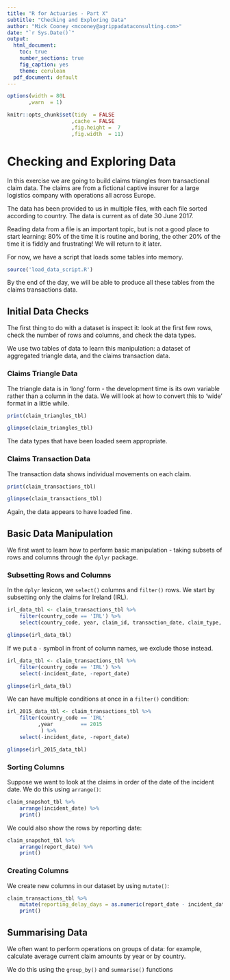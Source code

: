 ```yaml
---
title: "R for Actuaries - Part X"
subtitle: "Checking and Exploring Data"
author: "Mick Cooney <mcooney@agrippadataconsulting.com>"
date: "`r Sys.Date()`"
output:
  html_document:
    toc: true
    number_sections: true
    fig_caption: yes
    theme: cerulean
  pdf_document: default
---
```


```r
options(width = 80L
       ,warn  = 1)

knitr::opts_chunk$set(tidy  = FALSE
                     ,cache = FALSE
                     ,fig.height =  7
                     ,fig.width  = 11)
```


# Checking and Exploring Data

In this exercise we are going to build claims triangles from transactional claim
data. The claims are from a fictional captive insurer for a large logistics
company with operations all across Europe.

The data has been provided to us in multiple files, with each file sorted
according to country. The data is current as of date 30 June 2017.

Reading data from a file is an important topic, but is not a good place to
start learning: 80% of the time it is routine and boring, the other 20% of the
time it is fiddly and frustrating! We will return to it later.

For now, we have a script that loads some tables into memory.

```r
source('load_data_script.R')
```

By the end of the day, we will be able to produce all these tables from the
claims transactions data.



## Initial Data Checks

The first thing to do with a dataset is inspect it: look at the first few rows,
check the number of rows and columns, and check the data types.

We use two tables of data to learn this manipulation: a dataset of aggregated
triangle data, and the claims transaction data.

### Claims Triangle Data

The triangle data is in 'long' form - the development time is its own variable
rather than a column in the data. We will look at how to convert this to
'wide' format in a little while.

```r
print(claim_triangles_tbl)

glimpse(claim_triangles_tbl)
```

The data types that have been loaded seem appropriate.


### Claims Transaction Data

The transaction data shows individual movements on each claim.

```r
print(claim_transactions_tbl)

glimpse(claim_transactions_tbl)
```

Again, the data appears to have loaded fine.


## Basic Data Manipulation

We first want to learn how to perform basic manipulation - taking subsets of
rows and columns through the `dplyr` package.

### Subsetting Rows and Columns

In the `dplyr` lexicon, we `select()` columns and `filter()` rows. We start by
subsetting only the claims for Ireland (IRL).

```r
irl_data_tbl <- claim_transactions_tbl %>%
    filter(country_code == 'IRL') %>%
    select(country_code, year, claim_id, transaction_date, claim_type, amount)

glimpse(irl_data_tbl)
```

If we put a `-` symbol in front of column names, we exclude those instead.

```r
irl_data_tbl <- claim_transactions_tbl %>% 
    filter(country_code == 'IRL') %>%
    select(-incident_date, -report_date)

glimpse(irl_data_tbl)
```

We can have multiple conditions at once in a `filter()` condition:

```r
irl_2015_data_tbl <- claim_transactions_tbl %>% 
    filter(country_code == 'IRL'
          ,year         == 2015
           ) %>%
    select(-incident_date, -report_date)

glimpse(irl_2015_data_tbl)
```


### Sorting Columns

Suppose we want to look at the claims in order of the date of the incident
date. We do this using `arrange()`:

```r
claim_snapshot_tbl %>% 
    arrange(incident_date) %>%
    print()
```

We could also show the rows by reporting date:

```r
claim_snapshot_tbl %>% 
    arrange(report_date) %>%
    print()
```


### Creating Columns

We create new columns in our dataset by using `mutate()`:

```r
claim_transactions_tbl %>%
    mutate(reporting_delay_days = as.numeric(report_date - incident_date)) %>%
    print()
```


## Summarising Data

We often want to perform operations on groups of data: for example, calculate
average current claim amounts by year or by country.

We do this using the `group_by()` and `summarise()` functions






